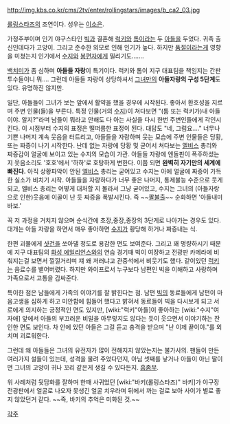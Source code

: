 http://img.kbs.co.kr/cms/2tv/enter/rollingstars/images/b_ca2_03.jpg

[[롤링스타즈]]의 조연이다. 성우는 [[이소은]].

가정주부이며 인기 야구스타인 [[빅]]과 결혼해 [[럭키]]와 [[톰]]이라는 두 [[아들]]을 두었다. 귀족 출신인데다가 고양이. 그리고 준수한 외모로 인해 인기가 높다. 하지만 [[품절]]이라는게 영향을 미쳤는지 인기에서 [[수지]]와 [[봉편자]]에게 밀리기도…….

[[백치]]미가 좀 심하며 '''아들들 자랑'''이 특기이다. 럭키와 톰이 지구 대표팀을 책임지는 간판 투수들이니 뭐…. 그런데 아들들 자랑이 상당하셔서 [[그녀]]만의 '''아들자랑의 구성 5단계'''도 있다. 유명하진 않지만.

일단, 아들들이 그녀가 보는 앞에서 활약을 했을 경우에 시작된다. 좋아서 환호성을 지르며 주변 인물(들)을 부른다. 특정 인물(거의 [[수지]])이 쳐다보면 "(톰 또는 럭키가)내 아들이야. 알지?"라며 남들이 뭐라고 안해도 다 아는 사실을 다시 한번 주변인들에게 각인시킨다. 이 시점부터 수지의 표정은 떨떠름한 표정이 된다. 대답도 "네, 그럼요…." 너무나 기쁜 나머지 계속 웃음을 터트리고, 아들들을 자랑하며 웃는 모습에 주변 인물들은 당황,또는 짜증이 나기 시작한다. 난데 없는 자랑에 당황 및 굳어서 쳐다보는 [[엘비스]] 총리와 짜증감이 얼굴에 보이고 있는 수지의 모습이 가관. 아들들 자랑에 엔돌핀이 폭주하셨는지 웃음소리도 '호호'에서 '하하'로 호탕하게 변한다. 이쯤 되면 '''완벽히 자기만의 세계에 빠진다.''' 아직 상황파악이 안된 [[엘비스]] 총리는 굳어있고 수지는 아에 얼굴에 짜증이 가득한 실소가 비치기 시작. 아들들을 자랑하다가 너무 좋은 나머지, 통제불능 수준으로 웃게 되고, 엘비스 총리는 어떻게 대처할 지 몰라서 그냥 굳어있고, 수지는 그녀의 (아들자랑으로 인한)웃음에 이골이 난 듯 짜증을 폭발시킨다. 즉 ~~[[팔불출]]~~ 순화하면 '아들내미 바보.'

꼭 저 과정을 거치지 않으며 순식간에 초장,중장,종장의 3단게로 나아가는 경우도 있다. 대개는 아들 자랑을 하면서 매우 좋아하면 [[수지]]가 황당해 하거나 짜증내는 식.

한편 괴물에게 [[샷건]]을 쏘아댈 정도로 용감한 면도 보여준다. 그리고 꽤 명량하시기 때문에 지구 대표팀의 [[화성 에일리언스]]와의 연습 경기때 빅이 여장하고 전광판 카메라에 비춰지는걸 보면서 낄낄거리며 쟤 왜 저러냐고 관중석에서 비웃기도 했다. 같이있던 [[럭키]]는 음료수를 뱉어버렸다.
하지만 와이프로서 누구보다 남편인 빅을 이해하고 사랑하며 가족으로서 고통을 감싸준다.

특이한 점은 남들에게 가족의 이야기를 잘 밝힌다는 점. 남편 [[빅]]의 동료들에게 남편이 마음고생을 심하게 하고 미안함에 힘들어 했다고 밝혀서 동료들이 빅을 다시보게 되고 서로에게 의지하는 긍정적인 면도 있지만, [wiki:"럭키"아들]이 좋아하는 [wiki:"수지"여자애] 앞에서 아들의 부끄러운 비밀을 아무렇지도 않다는 듯이 
웃으면서 이야기하는 잔인한 면도 보인다. 차 안에 있던 아들은 그걸 듣고 충격을 
받으며 "난 이제 끝이야."를 외치며 괴로워한다. 

그런데 왜 아들들은 그녀의 유전자가 많이 전해지지 않았는지는 불가사의. 팬들이 만든 여러가지 설들이 있는데, 성격을 물려 주었다던지, 아님 셋째를 낳거나 아들이 아닌 딸이면 그녀의 고양이 귀나 꼬리 같은게 생길 수 있다든지. [[흠좀무]].

위 사례처럼 뒷담화를 잘하며 한때 사귀었던  [wiki:"바키(롤링스타즈)" 바키]가 야구장 전광판에서 얼굴로 나오자 못생긴 얼굴 치우라며 뒤에서 까는 걸로 보아 사이가 별로 좋지 않았던거 같다. ~~즉, 바키의 추억은 미화된 것.~~

[[각주]]
